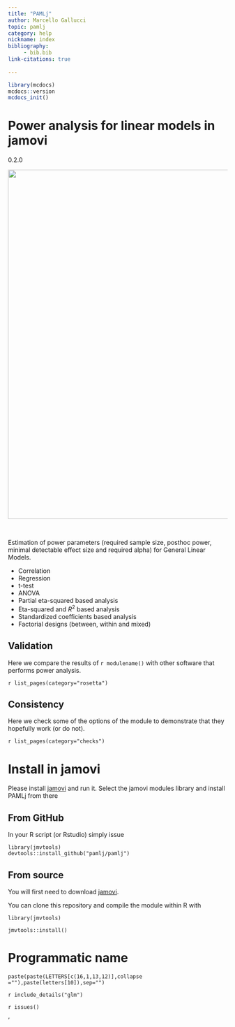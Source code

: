 ```yaml
---
title: "PAMLj"
author: Marcello Gallucci
topic: pamlj
category: help
nickname: index
bibliography: 
     - bib.bib
link-citations: true
        
---
```


:::root
:::

```r
library(mcdocs)
mcdocs::version
mcdocs_init()
```

# Power analysis for linear models in jamovi


:::{ .version}
0.2.0
:::

<center>
<img width="800" src="https://pamlj.github.io/commons/pics/ui.png" class="img-responsive" alt="">
</center>
<br>

Estimation of  power parameters (required sample size, posthoc power, minimal detectable effect size and required alpha) for  General Linear Models.


* Correlation
* Regression
* t-test
* ANOVA
* Partial eta-squared based analysis
* Eta-squared and $R^2$ based analysis
* Standardized coefficients based analysis
* Factorial designs (between, within and mixed)

## Validation

Here we compare the results of `r modulename()` with other software that performs power analysis. 

`r list_pages(category="rosetta")`

## Consistency

Here we check some of the options of the module to demonstrate that they hopefully work (or do not). 

`r list_pages(category="checks")`


# Install in jamovi

Please install [jamovi](https://www.jamovi.org/download.html) and run it. Select the jamovi modules library and install PAMLj from there


## From GitHub

In your R script (or Rstudio) simply issue 

```
library(jmvtools)
devtools::install_github("pamlj/pamlj")

```

## From source


You will first need to download [jamovi](https://www.jamovi.org/download.html). 

You can clone this repository and compile the module within R with 

```
library(jmvtools)

jmvtools::install()

```


# Programmatic name

```
paste(paste(LETTERS[c(16,1,13,12)],collapse =""),paste(letters[10]),sep="")

```


`r include_details("glm")`


`r issues()`

'